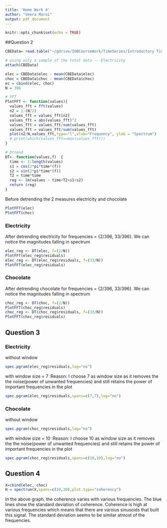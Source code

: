 ```yaml
---
title: 'Home Work 4'
author: "Veera Marni"
output: pdf_document
---
```


```r
knitr::opts_chunk$set(echo = TRUE)
```


##Question 2

```r
CBEData= read.table("~/gdrive/IUBCourseWork/TimeSeries/Introductory Time Series with R-Paul S.P. Cowpertwait and Andrew Viggo Metcalfe/data/cbe.dat", header = T)

# using only a sample of the total data -- Electricity
attach(CBEData)

elec = CBEData$elec - mean(CBEData$elec)
choc = CBEData$choc - mean(CBEData$choc)
ec = cbind(elec, choc)
N = 396

# FFT
PlotFFT <- function(values){
  values_fft = fft(values)
  n2 = 1:(N/2)
  values_fft = values_fft[n2]
  values_fft = abs(values_fft)^2
  values_fft = values_fft/sum(values_fft)
  values_fft = values_fft/sum(values_fft)
  plot(n2/N,values_fft,type="l",xlab="Frequency", ylab = "Spectrum")
  # print(which(values_fft==max(values_fft)))
}

# Dtrend
DT<- function(values,f)  {
  time <- 1:length(values)
  s1 = cos(2*pi*time*(f))
  s2 = sin(2*pi*time*(f))
  T2 = time*time
  reg <- lm(values ~ time+T2+s1+s2)
  return (reg)
}

```


Before detrending the 2 measures electricity and chocolate
```r
PlotFFT(elec)
PlotFFT(choc)
```

### Electricity

After detrending electricity for frequencies = {2/396, 33/396}. We can notice the magnitudes falling in spectrum
```r
elec_reg <- DT(elec, f=(2/N))
PlotFFT(elec_reg$residuals)
elec_reg <- DT(elec_reg$residuals, f=(33/N))
PlotFFT(elec_reg$residuals)

```

### Chocolate

After detrending chocolate for frequencies = {2/396, 33/396}. We can notice the magnitudes falling in spectrum
```r
choc_reg <- DT(choc, f=(2/N))
PlotFFT(choc_reg$residuals)
choc_reg <- DT(choc_reg$residuals, f=(33/N))
PlotFFT(choc_reg$residuals)

```


## Question 3

### Electricity
without window
```r
spec.pgram(elec_reg$residuals,log="no")
```

with window size = 7 :Reason: I choose 7 as window size as it removes the the noise(power of unwanted frequencies) and still retains the power of important frequencies in the plot
```r
spec.pgram(elec_reg$residuals,spans=c(7,7),log="no")
```

### Chocolate
without window
```r
spec.pgram(choc_reg$residuals,log="no")
```

with window size = 10 :Reason: I choose 10 as window size as it removes the the noise(power of unwanted frequencies) and still retains the power of important frequencies in the plot
```r
spec.pgram(choc_reg$residuals,spans=c(10,10),log="no")
```

## Question 4


```r
X=cbind(elec, choc)
H = spectrum(X,spans=c(20,20),plot.type="coherency")
```
In the above graph, the coherence varies with various frequencies. The blue lines show the standard deviation of coherence. Coherence is high at various frequencies which means that there are varoius sinusoids that built this signal. The standard deviation seems to be similar atmost of the frequencies.